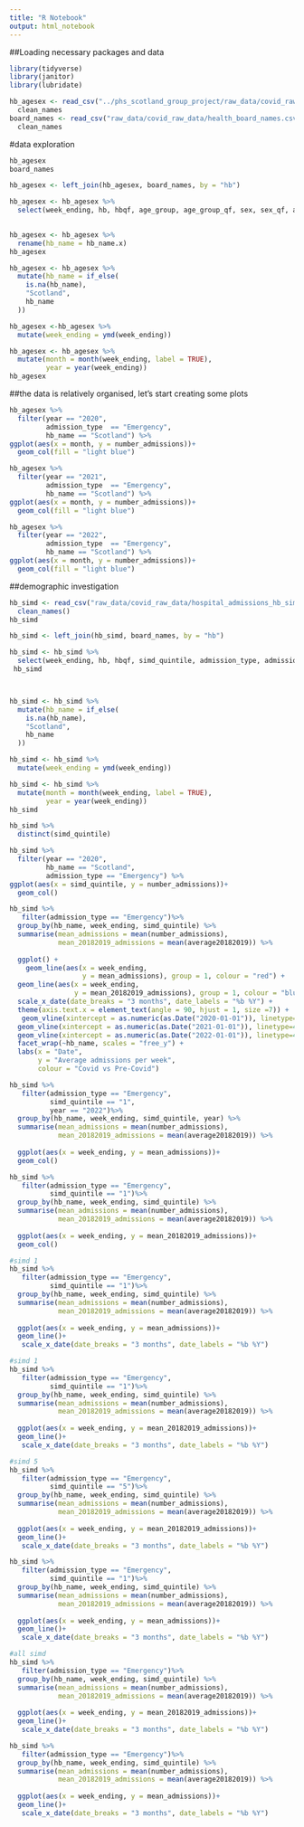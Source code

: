 ```yaml
---
title: "R Notebook"
output: html_notebook
---
```


##Loading necessary packages and data

```r
library(tidyverse)
library(janitor)
library(lubridate)

hb_agesex <- read_csv("../phs_scotland_group_project/raw_data/covid_raw_data/hospital_admissions_hb_agesex_20220302.csv") %>% 
  clean_names
board_names <- read_csv("raw_data/covid_raw_data/health_board_names.csv") %>% 
  clean_names
```

#data exploration 

```r
hb_agesex
board_names
```




```r
hb_agesex <- left_join(hb_agesex, board_names, by = "hb")

hb_agesex <- hb_agesex %>% 
  select(week_ending, hb, hbqf, age_group, age_group_qf, sex, sex_qf, admission_type, admission_type_qf, number_admissions, average20182019, percent_variation, hb_name.x) 
 

hb_agesex <- hb_agesex %>% 
  rename(hb_name = hb_name.x)
hb_agesex

hb_agesex <- hb_agesex %>% 
  mutate(hb_name = if_else(
    is.na(hb_name),
    "Scotland",
    hb_name
  ))
```



```r
hb_agesex <-hb_agesex %>%
  mutate(week_ending = ymd(week_ending))


```

```r
hb_agesex <- hb_agesex %>% 
  mutate(month = month(week_ending, label = TRUE),
         year = year(week_ending))
hb_agesex
```
##the data is relatively organised, let's start creating some plots
```r
hb_agesex %>% 
  filter(year == "2020", 
         admission_type  == "Emergency", 
         hb_name == "Scotland") %>% 
ggplot(aes(x = month, y = number_admissions))+
  geom_col(fill = "light blue")

hb_agesex %>% 
  filter(year == "2021", 
         admission_type  == "Emergency", 
         hb_name == "Scotland") %>% 
ggplot(aes(x = month, y = number_admissions))+
  geom_col(fill = "light blue")

hb_agesex %>% 
  filter(year == "2022", 
         admission_type  == "Emergency", 
         hb_name == "Scotland") %>% 
ggplot(aes(x = month, y = number_admissions))+
  geom_col(fill = "light blue")
```


##demographic investigation 

```r
hb_simd <- read_csv("raw_data/covid_raw_data/hospital_admissions_hb_simd_20220302.csv") %>% 
  clean_names()
hb_simd
```

```r
hb_simd <- left_join(hb_simd, board_names, by = "hb")

hb_simd <- hb_simd %>% 
  select(week_ending, hb, hbqf, simd_quintile, admission_type, admission_type_qf, number_admissions, average20182019, percent_variation, hb_name) 
 hb_simd



hb_simd <- hb_simd %>% 
  mutate(hb_name = if_else(
    is.na(hb_name),
    "Scotland",
    hb_name
  ))
```

```r
hb_simd <- hb_simd %>%
  mutate(week_ending = ymd(week_ending))

hb_simd <- hb_simd %>% 
  mutate(month = month(week_ending, label = TRUE),
         year = year(week_ending))
hb_simd
```


```r
hb_simd %>% 
  distinct(simd_quintile)
```

```r
hb_simd %>% 
  filter(year == "2020", 
         hb_name == "Scotland", 
         admission_type == "Emergency") %>% 
ggplot(aes(x = simd_quintile, y = number_admissions))+
  geom_col()
```


```r
hb_simd %>% 
   filter(admission_type == "Emergency")%>% 
  group_by(hb_name, week_ending, simd_quintile) %>% 
  summarise(mean_admissions = mean(number_admissions),
            mean_20182019_admissions = mean(average20182019)) %>% 
   
  ggplot() +
    geom_line(aes(x = week_ending,
                  y = mean_admissions), group = 1, colour = "red") +
  geom_line(aes(x = week_ending,
                y = mean_20182019_admissions), group = 1, colour = "blue") +
  scale_x_date(date_breaks = "3 months", date_labels = "%b %Y") +
  theme(axis.text.x = element_text(angle = 90, hjust = 1, size =7)) +
   geom_vline(xintercept = as.numeric(as.Date("2020-01-01")), linetype=4)+
  geom_vline(xintercept = as.numeric(as.Date("2021-01-01")), linetype=4)+
  geom_vline(xintercept = as.numeric(as.Date("2022-01-01")), linetype=4)+
  facet_wrap(~hb_name, scales = "free_y") + 
  labs(x = "Date",
       y = "Average admissions per week",
       colour = "Covid vs Pre-Covid")

```

```r
hb_simd %>% 
   filter(admission_type == "Emergency", 
          simd_quintile == "1",
          year == "2022")%>% 
  group_by(hb_name, week_ending, simd_quintile, year) %>% 
  summarise(mean_admissions = mean(number_admissions),
            mean_20182019_admissions = mean(average20182019)) %>% 
  
  ggplot(aes(x = week_ending, y = mean_admissions))+
  geom_col()
```


```r
hb_simd %>% 
   filter(admission_type == "Emergency", 
          simd_quintile == "1")%>% 
  group_by(hb_name, week_ending, simd_quintile) %>% 
  summarise(mean_admissions = mean(number_admissions),
            mean_20182019_admissions = mean(average20182019)) %>% 
  
  ggplot(aes(x = week_ending, y = mean_20182019_admissions))+
  geom_col()
```

```r
#simd 1
hb_simd %>% 
   filter(admission_type == "Emergency", 
          simd_quintile == "1")%>% 
  group_by(hb_name, week_ending, simd_quintile) %>% 
  summarise(mean_admissions = mean(number_admissions),
            mean_20182019_admissions = mean(average20182019)) %>% 
  
  ggplot(aes(x = week_ending, y = mean_admissions))+
  geom_line()+
   scale_x_date(date_breaks = "3 months", date_labels = "%b %Y") 
```

```r
#simd 1
hb_simd %>% 
   filter(admission_type == "Emergency", 
          simd_quintile == "1")%>% 
  group_by(hb_name, week_ending, simd_quintile) %>% 
  summarise(mean_admissions = mean(number_admissions),
            mean_20182019_admissions = mean(average20182019)) %>% 
  
  ggplot(aes(x = week_ending, y = mean_20182019_admissions))+
  geom_line()+
   scale_x_date(date_breaks = "3 months", date_labels = "%b %Y") 
```

```r
#simd 5
hb_simd %>% 
   filter(admission_type == "Emergency", 
          simd_quintile == "5")%>% 
  group_by(hb_name, week_ending, simd_quintile) %>% 
  summarise(mean_admissions = mean(number_admissions),
            mean_20182019_admissions = mean(average20182019)) %>% 
  
  ggplot(aes(x = week_ending, y = mean_20182019_admissions))+
  geom_line()+
   scale_x_date(date_breaks = "3 months", date_labels = "%b %Y") 

hb_simd %>% 
   filter(admission_type == "Emergency", 
          simd_quintile == "1")%>% 
  group_by(hb_name, week_ending, simd_quintile) %>% 
  summarise(mean_admissions = mean(number_admissions),
            mean_20182019_admissions = mean(average20182019)) %>% 
  
  ggplot(aes(x = week_ending, y = mean_admissions))+
  geom_line()+
   scale_x_date(date_breaks = "3 months", date_labels = "%b %Y") 
```

```r
#all simd 
hb_simd %>% 
   filter(admission_type == "Emergency")%>% 
  group_by(hb_name, week_ending, simd_quintile) %>% 
  summarise(mean_admissions = mean(number_admissions),
            mean_20182019_admissions = mean(average20182019)) %>% 
  
  ggplot(aes(x = week_ending, y = mean_20182019_admissions))+
  geom_line()+
   scale_x_date(date_breaks = "3 months", date_labels = "%b %Y") 

hb_simd %>% 
   filter(admission_type == "Emergency")%>% 
  group_by(hb_name, week_ending, simd_quintile) %>% 
  summarise(mean_admissions = mean(number_admissions),
            mean_20182019_admissions = mean(average20182019)) %>% 
  
  ggplot(aes(x = week_ending, y = mean_admissions))+
  geom_line()+
   scale_x_date(date_breaks = "3 months", date_labels = "%b %Y") 
```


